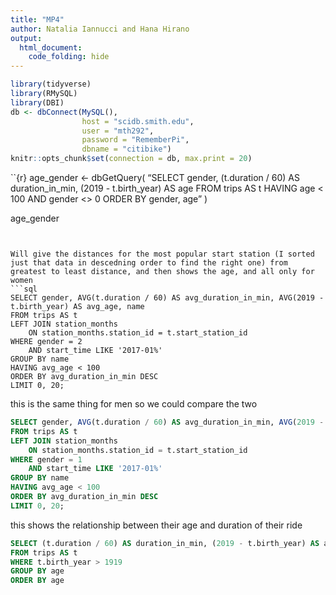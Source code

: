 ```yaml
---
title: "MP4"
author: Natalia Iannucci and Hana Hirano
output: 
  html_document:
    code_folding: hide
---
```

```r
library(tidyverse)
library(RMySQL)
library(DBI)
db <- dbConnect(MySQL(), 
                host = "scidb.smith.edu", 
                user = "mth292", 
                password = "RememberPi", 
                dbname = "citibike")
knitr::opts_chunk$set(connection = db, max.print = 20)
```

``{r}
age_gender <- dbGetQuery(
"SELECT gender, (t.duration / 60) AS duration_in_min, (2019 - t.birth_year) AS age
FROM trips AS t
HAVING age < 100
AND gender <> 0 
ORDER BY gender, age"
)

age_gender
```


Will give the distances for the most popular start station (I sorted just that data in descedning order to find the right one) from greatest to least distance, and then shows the age, and all only for women
```sql
SELECT gender, AVG(t.duration / 60) AS avg_duration_in_min, AVG(2019 - t.birth_year) AS avg_age, name
FROM trips AS t
LEFT JOIN station_months 
	ON station_months.station_id = t.start_station_id
WHERE gender = 2
	AND start_time LIKE '2017-01%'
GROUP BY name
HAVING avg_age < 100
ORDER BY avg_duration_in_min DESC
LIMIT 0, 20;
```


this is the same thing for men so we could compare the two
```sql
SELECT gender, AVG(t.duration / 60) AS avg_duration_in_min, AVG(2019 - t.birth_year) AS avg_age, name
FROM trips AS t
LEFT JOIN station_months 
	ON station_months.station_id = t.start_station_id
WHERE gender = 1
	AND start_time LIKE '2017-01%'
GROUP BY name
HAVING avg_age < 100
ORDER BY avg_duration_in_min DESC
LIMIT 0, 20;
```


this shows the relationship between their age and duration of their ride
```sql
SELECT (t.duration / 60) AS duration_in_min, (2019 - t.birth_year) AS age
FROM trips AS t
WHERE t.birth_year > 1919
GROUP BY age
ORDER BY age
```


